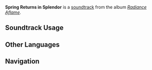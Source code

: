 {{Stub}}
{{Soundtrack Infobox
|image          = Radiance Aflame.png
|album          = Radiance Aflame
|disc           = 1
|number         = 24
|featured       = 
|featured2      = 
|featured3      = 
|featured_disc  = 
|featured_disc2 = 
|featured_disc3 = 
|youtube_id     = 
|spotify_id     = 75NRpegwjgolAyrQ5aXtOZ
|previous       = Inheritors of Memory and Legend
|next           = The World at Bay Beyond the Pillow
}}
'''Spring Returns in Splendor''' is a [[soundtrack]] from the album ''[[Radiance Aflame]]''.

==Soundtrack Usage==
{{Soundtrack Usage
|location          = 
|quest             = 
|domain            = 
|eventgameplay     = Springtime Charms//Lamplit Entertainment interface
|special_displayed = 
|special           = 
|teapot            = 
|mediaoriginal     =
}}
<!--
==Other Arrangements==
{{Files by Category Gallery|Media Using an Unreleased Arrangement of {{subst:#titleparts:{{subst:PAGENAME}}}} Soundtrack}}
-->
<!--
==Production Credits==
{| class="wikitable"
! Position
! Staff<ref>NetEase Cloud Music: [https://music.163.com/#/song?id=NUMBER TITLE {{zh|}}]</ref>
|-
!
| ({{zh|}})
|}
|}
-->
<!--
==Gallery==
<gallery>
</gallery>
-->

==Other Languages==
{{Other Languages
|en       = Spring Returns in Splendor
|zhs      = 桃符春叙
|zhs_rm   = 
|zht      = 
|zht_rm   = 
|zh_tl    = 
|ja       = 春風と巡る桃符
|ja_rm    = 
|ja_tl    = 
}}
<!--
==References==
{{Reflist}}
-->

==Navigation==
{{Soundtrack Navbox|Radiance Aflame}}
